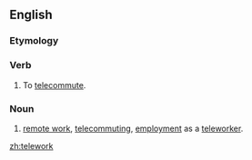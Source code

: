 ==English==

===Etymology===
{{prefix|tele|work|lang=en}}

===Verb===
{{en-verb}}

# {{context|computing|uncommon|lang=en}} To [[telecommute]].

===Noun===
{{en-noun|-}}

# [[remote work]], [[telecommuting]], [[employment]] as a [[teleworker]].

[[zh:telework]]